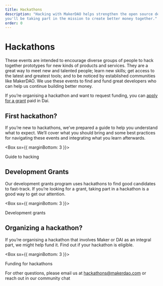 ```yaml
---
title: Hackathons
description: "Hacking with MakerDAO helps strengthen the open source developer community behind Dai and, by adding new functionality, 
you'll be taking part in the mission to create better money together."
order: 0
---
```


# Hackathons

These events are intended to encourage diverse groups of people to hack together prototypes for new kinds of products and services.
They are a great way to meet new and talented people; learn new skills; get access to the latest and greatest tools; and to be
noticed by established communities like MakerDAO. We use these events to find and fund great developers who can help us continue building better money.

<Callout secondary icon="question">

If you’re organising a hackathon and want to request funding, you can [apply for a grant](/funding/hackathon-funding.md) paid in Dai.

</Callout>

## First hackathon?

If you’re new to hackathons, we’ve prepared a guide to help you understand what to expect. We’ll cover what you should bring and some best practices
for navigating these events and integrating what you learn afterwards.

<Box sx={{ marginBottom: 3 }}>

<Link to="/work_with_us/hackathons/guide-to-hacking">Guide to hacking</Link>

</Box>

## Development Grants

Our development grants program uses hackathons to find good candidates to fast-track. If you’re looking for a grant, taking part in a hackathon
is a good way to get our attention.

<Box sx={{ marginBottom: 3 }}>

<Link to="/funding/development-grants/">Development grants</Link>

</Box>

<Tout alt image>

<Box>

## Organizing a hackathon?

If you’re organising a hackathon that involves Maker or DAI as an integral part, we might help fund it. Find out if your hackathon is eligible.

<Box sx={{ marginBottom: 3 }}>

<Link to="/funding/hackathon-funding">Funding for hackathons</Link>

</Box>

For other questions, please email us at hackathons@makerdao.com or
reach out in our <Link to="https://chat.makerdao.com/channel/community-development" icon="rocketchat">community chat</Link>

</Box>

</Tout>
